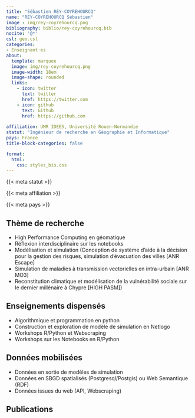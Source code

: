 ```yaml
---
title: "Sébastien REY-COYREHOURCQ"
name: "REY-COYREHOURCQ Sébastien"
image : img/rey-coyrehourcq.png
bibliography: biblio/rey-coyrehourcq.bib
nocite: '@*'
csl: geo.csl
categories: 
- Enseignant·es
about:
  template: marquee
  image: img/rey-coyrehourcq.png
  image-width: 18em
  image-shape: rounded
  links:
    - icon: twitter
      text: twitter
      href: https://twitter.com
    - icon: github
      text: Github
      href: https://github.com
      
affiliation: UMR IDEES, Université Rouen-Normandie
statut: "Ingénieur de recherche en Géographie et Informatique"
pays: France
title-block-categories: false

format:
  html: 
    css: styles_bis.css
---
```


::: {#profil}
::: {#statut}
{{< meta statut >}}
:::

::: {#affiliation}
{{< meta affiliation >}}
:::

::: {#pays}
<i class="bi bi-globe2"></i> {{< meta pays >}}\
:::
:::

## <i class="bi bi-ui-checks-grid"></i> Thème de recherche

::: {#liste}
-   High Performance Computing en géomatique
-   Réflexion interdisciplinaire sur les notebooks
-   Modélisation et simulation (Conception de système d'aide à la décision pour la gestion des risques, simulation d'évacuation des villes \[ANR Escape\]
-   Simulation de maladies à transmission vectorielles en intra-urbain \[ANR MO3\]
-   Reconstitution climatique et modélisation de la vulnérabilité sociale sur le dernier millénaire à Chypre \[HIGH PASM\])
:::

## <i class="bi bi-person-video3"></i> Enseignements dispensés

<div>

-   Algorithmique et programmation en python
-   Construction et exploration de modèle de simulation en Netlogo
-   Workshops R/Python et Webscraping
-   Workshops sur les Notebooks en R/Python

</div>

## <i class="bi bi-clipboard-data"></i> Données mobilisées

-   Données en sortie de modèles de simulation
-   Données en SBGD spatialisés (Postgresql/Postgis) ou Web Semantique (RDF)
-   Données issues du web (API, Webscraping)

## <i class="bi bi-file-earmark-text"></i> Publications

::: {#refs}
:::
